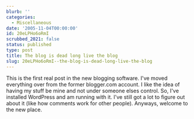 ```yaml
---
blurb: ''
categories:
  - Miscellaneous
date: '2005-11-04T00:00:00'
id: 20eLPHo6oRmI
scrubbed_2021: false
status: published
type: post
title: The blog is dead long live the blog
slug: 20eLPHo6oRmI--the-blog-is-dead-long-live-the-blog
---
```


This is the first real post in the new blogging software. I've
moved everything over from the former blogger.com account. I like
the idea of having my stuff be mine and not under someone elses
control. So, I've installed WordPress and am running with it. I've
still got a lot to figure out about it (like how comments work for
other people). Anyways, welcome to the new place.
